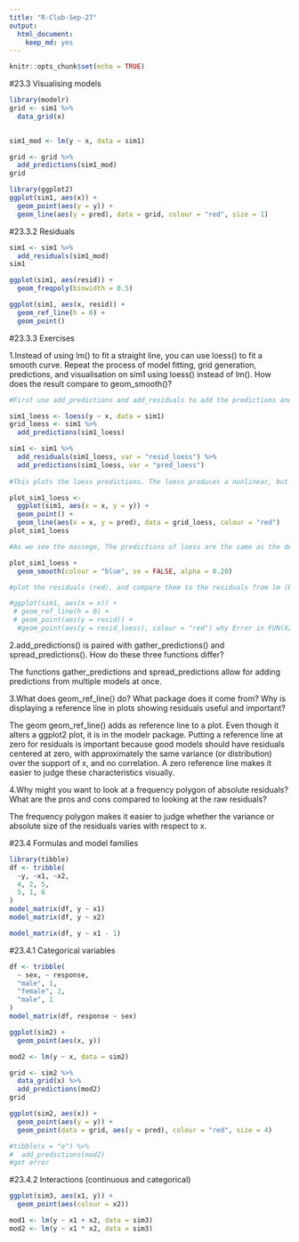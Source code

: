 ```yaml
---
title: "R-Club-Sep-27"
output: 
  html_document: 
    keep_md: yes
---
```


```r
knitr::opts_chunk$set(echo = TRUE)
```

#23.3 Visualising models

```r
library(modelr)
grid <- sim1 %>% 
  data_grid(x)
 
```

```r
sim1_mod <- lm(y ~ x, data = sim1)

grid <- grid %>% 
  add_predictions(sim1_mod) 
grid

```


```r
library(ggplot2)
ggplot(sim1, aes(x)) +
  geom_point(aes(y = y)) +
  geom_line(aes(y = pred), data = grid, colour = "red", size = 1)
```

#23.3.2 Residuals

```r
sim1 <- sim1 %>% 
  add_residuals(sim1_mod)
sim1
```

```r
ggplot(sim1, aes(resid)) + 
  geom_freqpoly(binwidth = 0.5)
```
```r
ggplot(sim1, aes(x, resid)) + 
  geom_ref_line(h = 0) +
  geom_point()
```
#23.3.3 Exercises

1.Instead of using lm() to fit a straight line, you can use loess() to fit a smooth curve. Repeat the process of model fitting, grid generation, predictions, and visualisation on sim1 using loess() instead of lm(). How does the result compare to geom_smooth()?

```r
#First use add_predictions and add_residuals to add the predictions and residuals from a loess regression to the sim1 data.

sim1_loess <- loess(y ~ x, data = sim1)
grid_loess <- sim1 %>%
  add_predictions(sim1_loess)

sim1 <- sim1 %>%
  add_residuals(sim1_loess, var = "resid_loess") %>%
  add_predictions(sim1_loess, var = "pred_loess")
  
#This plots the loess predictions. The loess produces a nonlinear, but smooth line through the data.

plot_sim1_loess <- 
  ggplot(sim1, aes(x = x, y = y)) +
  geom_point() +
  geom_line(aes(x = x, y = pred), data = grid_loess, colour = "red")
plot_sim1_loess

#As we see the massege, The predictions of loess are the same as the default method for geom_smooth because geom_smooth() uses loess() by default.

plot_sim1_loess +
  geom_smooth(colour = "blue", se = FALSE, alpha = 0.20)

#plot the residuals (red), and compare them to the residuals from lm (black). In general, the loess model has smaller residuals within the sample 

#ggplot(sim1, aes(x = x)) +
 # geom_ref_line(h = 0) +
 # geom_point(aes(y = resid)) +
  #geom_point(aes(y = resid_loess), colour = "red") why Error in FUN(X[[i]], ...) : object 'resid_loess' not found?
```

2.add_predictions() is paired with gather_predictions() and spread_predictions(). How do these three functions differ?

The functions gather_predictions and spread_predictions allow for adding predictions from multiple models at once.

3.What does geom_ref_line() do? What package does it come from? Why is displaying a reference 
line in plots showing residuals useful and important?

The geom geom_ref_line() adds as reference line to a plot. Even though it alters a ggplot2 plot, it is in the modelr package. Putting a reference line at zero for residuals is important because good models should have residuals centered at zero, with approximately the same variance (or distribution) over the support of x, and no correlation. A zero reference line makes it easier to judge these characteristics visually.

4.Why might you want to look at a frequency polygon of absolute residuals? What are the pros and cons compared to looking at the raw residuals?

The frequency polygon makes it easier to judge whether the variance or absolute size of the residuals varies with respect to x. 

#23.4 Formulas and model families

```r
library(tibble)
df <- tribble(
  ~y, ~x1, ~x2,
  4, 2, 5,
  5, 1, 6
)
model_matrix(df, y ~ x1)
model_matrix(df, y ~ x2)
```

```r
model_matrix(df, y ~ x1 - 1)
```

#23.4.1 Categorical variables

```r
df <- tribble(
  ~ sex, ~ response,
  "male", 1,
  "female", 2,
  "male", 1
)
model_matrix(df, response ~ sex)
```

```r
ggplot(sim2) + 
  geom_point(aes(x, y))
```

```r
mod2 <- lm(y ~ x, data = sim2)

grid <- sim2 %>% 
  data_grid(x) %>% 
  add_predictions(mod2)
grid
```

```r
ggplot(sim2, aes(x)) + 
  geom_point(aes(y = y)) +
  geom_point(data = grid, aes(y = pred), colour = "red", size = 4)
```

```r
#tibble(x = "e") %>% 
#  add_predictions(mod2)
#got error
```

#23.4.2 Interactions (continuous and categorical)
```r
ggplot(sim3, aes(x1, y)) + 
  geom_point(aes(colour = x2))
```

```r
mod1 <- lm(y ~ x1 + x2, data = sim3)
mod2 <- lm(y ~ x1 * x2, data = sim3)
```


